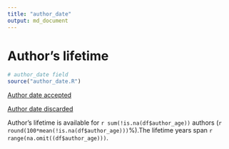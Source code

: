 ```yaml
---
title: "author_date"
output: md_document
---
```


# Author's lifetime

```r
# author_date field
source("author_date.R")
```

[Author date accepted](output.tables/auhtor_date_accepted.csv)

[Author date discarded](output.tables/auhtor_date_discarded.csv)

Author's lifetime is available for `r sum(!is.na(df$author_age))` authors (`r round(100*mean(!is.na(df$author_age)))`%).The lifetime years span `r range(na.omit((df$author_age)))`.




